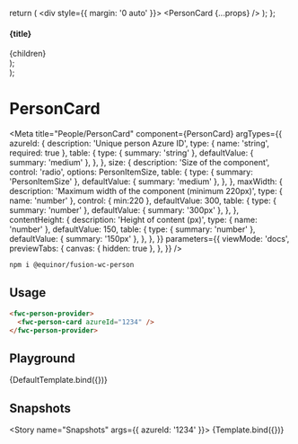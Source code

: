 


  return (
    <div style={{ margin: '0 auto' }}>
      <PersonCard {...props} />
    </div>
  );
};

  <section>
    <h4>{title}</h4>
    <div style={{ display: 'flex', gap: '30px' }}>{children}</div>
  </section>
);

  <div>
    <Container title="Sizes">
      <PersonCard size="small" {...props} />
      <PersonCard size="medium" {...props} />
      <PersonCard size="large" {...props} />
    </Container>
    <Container title="With datasource">
      <PersonCard dataSource={{
        name: 'Tux Penguin (Bouvet ASA)',
        pictureSrc: 'https://i.imgur.com/GcZeeXX.jpeg',
        accountType: PersonAccountType.Consultant,
        jobTitle: 'X-Bouvet ASA (PX)',
        department: 'FOIT CON PDP',
        mail: 'example@email.com',
        officeLocation: 'South Pole',
        mobilePhone: '+47 999999999',
        manager: {
            azureUniqueId: '1234-1324-1235',
            name: 'Lagertha Kristensen',
            department: 'Leader Techn Mgmt',
            pictureSrc:
            'https://cloudflare-ipfs.com/ipfs/Qmd3W5DuhgHirLHGVixi6V76LhCkZUz6pnFt5AJBiyvHye/avatar/814.jpg',
            accountType: PersonAccountType.Employee,
        },
        positions: [
            {
                id: '123-123',
                name: 'Developer Frontend',
                project: {
                    id: '1234-1234',
                    name: 'Fusion',
                },
            }, {
                id: '234-234',
                name: 'Developer Frontend',
                project: {
                    id: '2345-2345',
                    name: 'Fusion org v2',
                },
            },
        ],
      }} />
    </Container>
  </div>
);

# PersonCard

<Meta
  title="People/PersonCard"
  component={PersonCard}
  argTypes={{
    azureId: {
      description: 'Unique person Azure ID',
      type: { name: 'string', required: true },
      table: {
        type: { summary: 'string' },
        defaultValue: { summary: 'medium' },
      },
    },
    size: {
      description: 'Size of the component',
      control: 'radio',
      options: PersonItemSize,
      table: {
        type: { summary: 'PersonItemSize' },
        defaultValue: { summary: 'medium' },
      },
    },
    maxWidth: {
      description: 'Maximum width of the component (minimum 220px)',
      type: { name: 'number' },
      control: { min:220 },
      defaultValue: 300,
      table: {
        type: { summary: 'number' },
        defaultValue: { summary: '300px' },
      },
    },
    contentHeight: {
      description: 'Height of content (px)',
      type: { name: 'number' },
      defaultValue: 150,
      table: {
        type: { summary: 'number' },
        defaultValue: { summary: '150px' },
      },
    },
  }}
  parameters={{
    viewMode: 'docs',
    previewTabs: {
      canvas: { hidden: true },
    },
  }}
/>

```sh
npm i @equinor/fusion-wc-person
```

## Usage

```html
<fwc-person-provider>
  <fwc-person-card azureId="1234" />
</fwc-person-provider>
```

## Playground

<Canvas>
  <Story
    name="Default"
    args={{ azureId: '1234', size: 'medium' }}
    parameters={{ chromatic: { disableSnapshot: true } }}
  >
    {DefaultTemplate.bind({})}
  </Story>
</Canvas>

<ArgsTable story="Default" />

## Snapshots

<Story name="Snapshots" args={{ azureId: '1234' }}>
  {Template.bind({})}
</Story>

